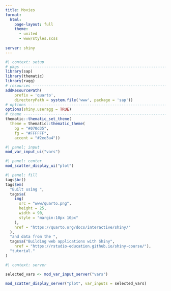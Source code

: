 ```yaml
---
title: Movies
format:
  html:
    page-layout: full
    theme:
      - united
      - www/styles.scss
    
server: shiny
---
```


```r
#| context: setup
# pkgs -------------------------------------------------------------------------
library(sap)
library(thematic)
library(ragg)
# resources --------------------------------------------------------------------
addResourcePath(
    prefix = 'quarto',
    directoryPath = system.file('www', package = 'sap'))
# options ----------------------------------------------------------------------
options(shiny.useragg = TRUE)
# theme ------------------------------------------------------------------------
thematic::thematic_set_theme(
  theme = thematic::thematic_theme(
    bg = "#070d35", 
    fg = "#FFFFFF", 
    accent = "#2ee3a4"))
```

```r
#| panel: input
mod_var_input_ui("vars")
```

```r
#| panel: center
mod_scatter_display_ui("plot")
```

```r
#| panel: fill
tags$br()
tags$em(
  "Built using ",
  tags$a(
    img(
      src = "www/quarto.png",
      height = 25,
      width = 90,
      style = "margin:10px 10px"
    ),
    href = "https://quarto.org/docs/interactive/shiny/"
  ),
  "and data from the ",
  tags$a("Building web applications with Shiny", 
    href = "https://rstudio-education.github.io/shiny-course/"),
  "tutorial."
)
```

```r
#| context: server

selected_vars <- mod_var_input_server("vars")

mod_scatter_display_server("plot", var_inputs = selected_vars)

```

